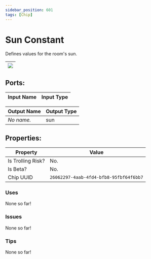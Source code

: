 ```yaml
---
sidebar_position: 601
tags: [Chip]
---
```


# Sun Constant


Defines values for the room's sun.

| ![](https://images-ext-2.discordapp.net/external/MPmIaQzlEPmgGWlgi-WxBBXt0Bjv_zWPkg1y1f_sy3s/https/www.recroomcircuits.com/image/circuit/absolute-value?width=206&height=108) |
|-----|

## Ports:

| Input Name | Input Type |
|-----------|-----------|

| Output Name | Output Type |
|-----------|-----------|
| *No name.* | sun |

## Properties:

| Property  | Value |
|-------------------|-----------|
| Is Trolling Risk? | No. |
| Is Beta? | No. |
| Chip UUID | `26062297-4aab-4fd4-bfb8-95fbf64f6bb7` |

### Uses
None so far!

### Issues
None so far!

### Tips
None so far!
